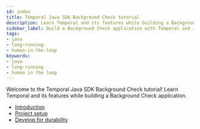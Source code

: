 ```yaml
---
id: index
title: Temporal Java SDK Background Check tutorial
description: Learn Temporal and its features while building a Background Check application
sidebar_label: Build a Background Check application with Temporal and Java
tags:
- java
- long-running
- human-in-the-loop
keywords:
- java
- long-running
- human in the loop
---
```


Welcome to the Temporal Java SDK Background Check tutorial! Learn Temporal and its features while building a Background Check application.

- [Introduction](introduction)
- [Project setup](project-setup)
- [Develop for durability](durable-execution)